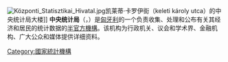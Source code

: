 {{Infobox government agency
|agency_name     = 中央统计局
|nativename      = Központi Statisztikai Hivatal (KSH)
|logo            = 
|logo_caption    = 
|seal            = 
|seal_width      = 
|seal_caption    = 
|headquarters    = 5-7 Keleti Károly <br>Budapest, 1024
|coordinates     = 
|formed          = {{start date and age|1871|04|18|df=yes|paren=yes}}
|preceding       = 
|dissolved       = 
|superseding     = 
|jurisdiction    = [[匈牙利政府|匈牙利]]
|employees       = 
|budget          = 
|minister1_name  = [[Sándor_Pintér|Sándor Pintér]]
|minister1_pfo   = 匈牙利内政部长
|chief1_name     = Gabriella Vukovich
|chief1_position = 
|chief2_name     = 
|chief2_position = 
|parent_agency   = 匈牙利内政部
|child1_agency   = 
|child2_agency   = 
|website         = www.ksh.hu
|footnotes       = 
}}
[[File:Központi_Statisztikai_Hivatal.jpg|thumb]]凯莱蒂·卡罗伊街（keleti károly utca）的中央统计局大楼]]
'''中央统计局'''（{{lang-hu|Központi Statisztikai Hivatal (KSH)}}，{{IPA-hu|ˈkøsponti ʃtɒtistikɒji hivɒtɒl}}）是[[匈牙利|匈牙利]]的一个负责收集、处理和公布有关其经济和居民的统计数据的[[半官方機構|半官方機構]]。该机构为行政机关、议会和学术界、金融机构、广大公众和媒体提供详细资料。

{{欧洲国家统计机构}}
[[Category:國家統計機構|Category:國家統計機構]]